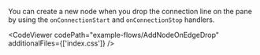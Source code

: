 
You can create a new node when you drop the connection line on the pane by using the `onConnectionStart` and `onConnectionStop` handlers.

<CodeViewer
  codePath="example-flows/AddNodeOnEdgeDrop"
  additionalFiles={['index.css']}
/>
